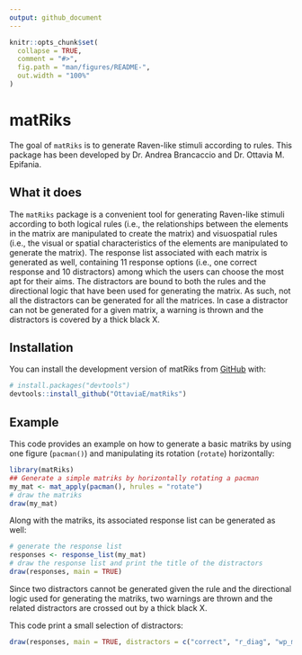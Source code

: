 ```yaml
---
output: github_document
---
```


<!-- README.md is generated from README.Rmd. Please edit that file -->

```r
knitr::opts_chunk$set(
  collapse = TRUE,
  comment = "#>",
  fig.path = "man/figures/README-",
  out.width = "100%"
)
```

# matRiks

<!-- badges: start -->
<!-- badges: end -->

The goal of `matRiks` is to generate Raven-like stimuli according to rules. 
This package has been developed by Dr. Andrea Brancaccio and Dr. Ottavia M. Epifania. 

## What it does

The `matRiks` package is a convenient tool for generating Raven-like stimuli according to both logical rules (i.e., the relationships between the elements in the matrix are manipulated to create the matrix) and visuospatial rules (i.e., the visual or spatial characteristics of the elements are manipulated to generate the matrix). 
The response list associated with each matrix is generated as well, containing 11 response options (i.e., one correct response and 10 distractors) among which the users can choose the most apt for their aims. The distractors are bound to both the rules and the directional logic that have been used for generating the matrix. As such, not all the distractors can be generated for all the matrices. In case a distractor can not be generated for a given matrix, a warning is thrown and the distractors is covered by a thick black X. 

## Installation

You can install the development version of matRiks from [GitHub](https://github.com/) with:

``` r
# install.packages("devtools")
devtools::install_github("OttaviaE/matRiks")
```

## Example

This code provides an example on how to generate a basic matriks by using one figure (`pacman()`) and manipulating its rotation (`rotate`) horizontally:

```r
library(matRiks)
## Generate a simple matriks by horizontally rotating a pacman
my_mat <- mat_apply(pacman(), hrules = "rotate")
# draw the matriks 
draw(my_mat)
```

Along with the matriks, its associated response list can be generated as well: 

```r
# generate the response list
responses <- response_list(my_mat)
# draw the response list and print the title of the distractors
draw(responses, main = TRUE)
```

Since two distractors cannot be generated given the rule and the directional logic used for generating the matriks, two warnings are thrown and the related distractors are crossed out by a thick black X.  

This code print a small selection of distractors: 

```r
draw(responses, main = TRUE, distractors = c("correct", "r_diag", "wp_matrix", "difference", "ic_flip"))
```

